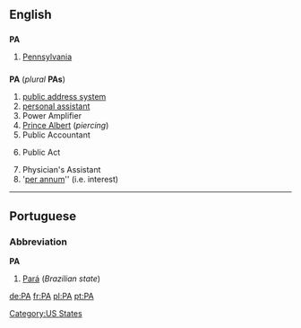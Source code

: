 {{see|pa}}

==English==

==={{abbreviation}}===
'''PA'''
#[[Pennsylvania]]

==={{initialism}}===
'''PA''' (''plural'' '''PAs''')
#[[public address system]]
#[[personal assistant]]
#Power Amplifier
#[[Prince Albert]] (''piercing'')
#Public Accountant
#{{law}} Public Act
#Physician's Assistant
#'[[per annum]]'' (i.e. interest)

----

==Portuguese==

===Abbreviation===
'''PA'''
#[[Pará]] (''Brazilian state'')

[[Category:US States]]

[[de:PA]]
[[fr:PA]]
[[pl:PA]]
[[pt:PA]]